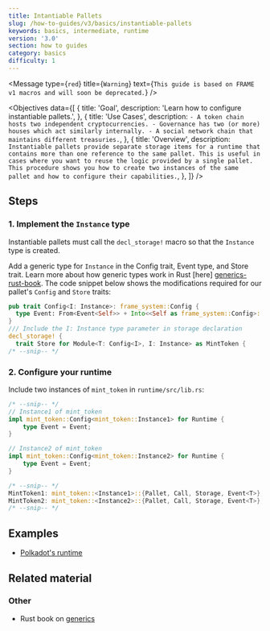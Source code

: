 ```yaml
---
title: Intantiable Pallets
slug: /how-to-guides/v3/basics/instantiable-pallets
keywords: basics, intermediate, runtime
version: '3.0'
section: how to guides
category: basics
difficulty: 1
---
```


<Message
  type={`red`}
  title={`Warning`}
  text={`This guide is based on FRAME v1 macros and will soon be deprecated.`}
/>

<Objectives
  data={[
    {
      title: 'Goal',
      description: 'Learn how to configure instantiable pallets.',
    },
    {
      title: 'Use Cases',
      description: `
        - A token chain hosts two independent cryptocurrencies.
        - Governance has two (or more) houses which act similarly internally.
        - A social network chain that maintains different treasuries.
      `,
    },
    {
      title: 'Overview',
      description: `
        Instantiable pallets provide separate storage items for a runtime that contains more than one reference to the same pallet.
        This is useful in cases where you want to reuse the logic provided by a single pallet.
        This procedure shows you how to create two instances of the same pallet and how to configure their
        capabilities.
      `,
    },
  ]}
/>

## Steps

### 1. Implement the `Instance` type

Instantiable pallets must call the `decl_storage!` macro so that the `Instance` type is created.

Add a generic type for `Instance` in the Config trait, Event type, and Store trait. Learn more about how generic types work in Rust [here] [generics-rust-book]. The code snippet below shows the modifications required for our pallet's `Config` and `Store` traits:

```rust
pub trait Config<I: Instance>: frame_system::Config {
  type Event: From<Event<Self>> + Into<<Self as frame_system::Config>::Event>;
}
/// Include the I: Instance type parameter in storage declaration
decl_storage! {
  trait Store for Module<T: Config<I>, I: Instance> as MintToken {
/* --snip-- */
```

### 2. Configure your runtime

Include two instances of `mint_token` in `runtime/src/lib.rs`:

```rust
/* --snip-- */
// Instance1 of mint_token
impl mint_token::Config<mint_token::Instance1> for Runtime {
	type Event = Event;
}

// Instance2 of mint_token
impl mint_token::Config<mint_token::Instance2> for Runtime {
	type Event = Event;
}

/* --snip-- */
MintToken1: mint_token::<Instance1>::{Pallet, Call, Storage, Event<T>},
MintToken2: mint_token::<Instance2>::{Pallet, Call, Storage, Event<T>},
/* --snip-- */
```

## Examples

- [Polkadot's runtime](https://github.com/paritytech/polkadot/blob/master/runtime/polkadot/src/lib.rs#L968)

## Related material

### Other

- Rust book on [generics](https://doc.rust-lang.org/book/ch10-01-syntax.html)

[generics-rust-book]: https://doc.rust-lang.org/book/ch10-01-syntax.html
